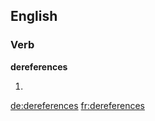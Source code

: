 
==English==

===Verb===
'''dereferences'''

# {{third-person singular of|[[dereference]]}}

[[de:dereferences]]
[[fr:dereferences]]